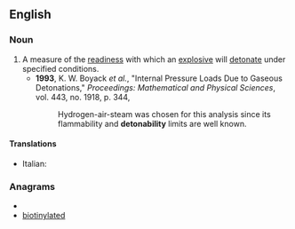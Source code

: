==English==

===Noun===
{{en-noun|detonabilities}}

# A measure of the [[readiness]] with which an [[explosive]] will [[detonate]] under specified conditions.
#*'''1993''', K. W. Boyack ''et al.'', "Internal Pressure Loads Due to Gaseous Detonations," ''Proceedings: Mathematical and Physical Sciences'', vol. 443, no. 1918, p. 344,
#*:Hydrogen-air-steam was chosen for this analysis since its flammability and '''detonability''' limits are well known.

====Translations====
{{trans-top}}
* Italian: {{t-|it|detonabilità|f}}
{{trans-mid}}

{{trans-bottom}}

===Anagrams===
* {{alphagram|abdeiilnotty}}
* [[biotinylated#English|biotinylated]]